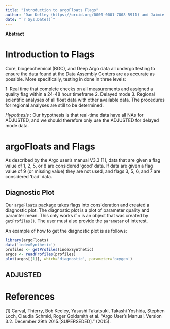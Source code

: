 ```yaml
---
title: "Introduction to argoFloats Flags"
author: "Dan Kelley (https://orcid.org/0000-0001-7808-5911) and Jaimie Harbin (https://orcid.org/0000-0003-3774-3732)"
date: "`r Sys.Date()`"
---
```


**Abstract**

# Introduction to Flags
Core, biogeochemical (BGC), and Deep Argo data all undergo testing to ensure the data found at the Data Assembly Centers are as accurate as possible. More specifically, testing in done in three levels:

1: Real time that complete checks on all measurements and assigned a quality flag within a 24-48 hour timeframe
2. Delayed mode
3. Regional scientific analyses of all float data with other available data. The procedures for regional analyses are still to be determined.

*Hypothesis* : Our hypothesis is that real-time data have all NAs for <PARAM>ADJUSTED, and we should therefore only use the <PARAM>ADJUSTED for delayed mode data.

# argoFloats and Flags

As described by the Argo user’s manual V3.3 [1], data that are given a flag value of 1, 2, 5, or 8 are considered 'good' data. If data are given a flag value of 9 (or missing value) they are not used, and flags 3, 5, 6, and 7 are considered 'bad' data. 

## Diagnostic Plot
Our `argoFloats` package takes flags into consideration and created a diagnostic plot. The diagnostic plot is a plot of parameter quality and paramter mean. This only works if `x` is an object that was created by `getProfiles()`. The user must also provide the `parameter` of interest. 

An example of how to get the diagnostic plot is as follows:

```r
library(argoFloats)
data('indexSynthetic')
profiles <- getProfiles(indexSynthetic)
argos <- readProfiles(profiles)
plot(argos[[1]], which='diagnostic', parameter='oxygen')
```

## <PARAM>ADJUSTED

# References
[1] Carval, Thierry, Bob Keeley, Yasushi Takatsuki, Takashi Yoshida, Stephen Loch, Claudia Schmid, Roger Goldsmith et al. "Argo User's Manual, Version 3.2. December 29th 2015.[SUPERSEDED]." (2015).